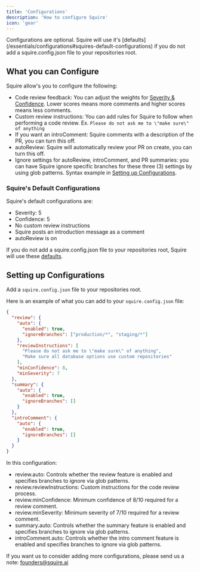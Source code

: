 ```yaml
---
title: 'Configurations'
description: 'How to configure Squire'
icon: 'gear'
---
```


<Note>
Configurations are optional. Squire will use it's [defaults](/essentials/configurations#squires-default-configurations) if you do not add a squire.config.json file to your repositories root.
</Note>

## What you can Configure
Squire allow's you to configure the following:
- Code review feedback: You can adjust the weights for [Severity & Confidence](/features/code-review#configurations-for-code-review). Lower scores means more comments and higher scores means less comments.
- Custom review instructions: You can add rules for Squire to follow when performing a code review. Ex. `Please do not ask me to \"make sure\" of anything`
- If you want an introComment: Squire comments with a description of the PR, you can turn this off.
- autoReview: Squire will automatically review your PR on create, you can turn this off.
- Ignore settings for autoReview, introComment, and PR summaries: you can have Squire ignore specific branches for these three (3) settings by using glob patterns. Syntax example in [Setting up Configurations](#setting-up-configurations).

### Squire's Default Configurations
Squire's default configurations are:
- Severity: 5
- Confidence: 5
- No custom review instructions
- Squire posts an introduction message as a comment
- autoReview is on

If you do not add a squire.config.json file to your repositories root, Squire will use these [defaults](/essentials/configurations#squires-default-configurations).

## Setting up Configurations
Add a `squire.config.json` file to your repositories root.

Here is an example of what you can add to your `squire.config.json` file:

```json
{
  "review": {
    "auto": {
      "enabled": true,
      "ignoreBranches": ["production/*", "staging/*"]
    },
    "reviewInstructions": [
      "Please do not ask me to \"make sure\" of anything",
      "Make sure all database options use custom repositories"
    ],
    "minConfidence": 8,
    "minSeverity": 7
  },
  "summary": {
    "auto": {
      "enabled": true,
      "ignoreBranches": []
    }
  },
  "introComment": {
    "auto": {
      "enabled": true,
      "ignoreBranches": []
    }
  }
}
```
In this configuration:

- review.auto: Controls whether the review feature is enabled and specifies branches to ignore via glob patterns.
- review.reviewInstructions: Custom instructions for the code review process.
- review.minConfidence: Minimum confidence of 8/10 required for a review comment.
- review.minSeverity: Minimum severity of 7/10 required for a review comment.
- summary.auto: Controls whether the summary feature is enabled and specifies branches to ignore via glob patterns.
- introComment.auto: Controls whether the intro comment feature is enabled and specifies branches to ignore via glob patterns.

If you want us to consider adding more configurations, please send us a note: founders@squire.ai